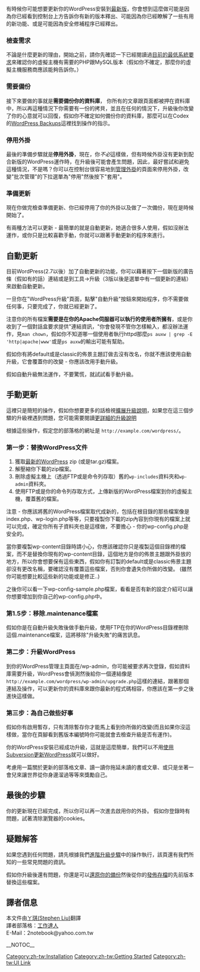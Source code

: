 {{Languages|
{{en|Updating_WordPress}}
{{es|Actualizar_WordPress}}
{{fr|Mettre_a_Jour_WordPress}}
{{fi|WordPressin päivittäminen}}
{{he|שדרוג וורדפרס}}
{{it|Aggiornare_WordPress}}
{{ja|WordPress のアップグレード}}
{{ka|ვორდპრესის განახლება}}
{{nl|WordPress updaten}}
{{pt-br|Atualizando o WordPress}}
{{ru|Обновление WordPress}}
{{sk|Aktualizácia WordPress}}
{{th|Updating_WordPress}}
{{zh-cn|升级 WordPress}}
{{zh-tw|升級WordPress}}
}}

有時候你可能想要更新你的WordPress安裝到[http://wordpress.org/download/ 最新版]，你會想到這麼做可能是因為你已經看到控制台上方告訴你有新的版本釋出、可能因為你已經瞭解了一些有用的新功能、或是可能因為安全修補程序已經釋出。

=== 檢查需求 ===
不論是什麼更新的理由，開始之前，請你先確認一下已經閱讀過[http://wordpress.org/about/requirements/ 目前的最低系統要求]來確認你的虛擬主機有需要的PHP跟MySQL版本（假如你不確定，那麼你的虛擬主機服務商應該能夠告訴你。）


=== 需要備份 ===
接下來要做的事就是'''需要備份你的資料庫'''， 你所有的文章跟頁面都被押在資料庫中，所以再這種情況下你需要有一份的拷貝，並且在任何的情況下，升級後你改變了你的心意就可以回復，假如你不確定如何備份你的資料庫，那麼可以在Codex的[[WordPress Backups]]這裡找到操作的指示。

=== 停用外掛 ===
最後的準備步驟就是'''停用外掛'''，現在，你''不必''這樣做，但有時候外掛沒有更新到配合新版的WordPress運作時，在升級後可能會產生問題，因此，最好嘗試和避免這種情況，不是嗎？你可以在控制台很容易地到[[Plugins_Installed_SubPanel|管理外掛]]的頁面來停用外掛，改變"批次管理"的下拉選單為"停用"然後按下"套用"。

=== 準備更新 ===
現在你做完檢查準備更新、你已經停用了你的外掛以及做了一次備份，現在是時候開始了。  

有兩種方法可以更新 - 最簡單的就是自動更新，她適合很多人使用，假如沒辦法運作，或你只是比較喜歡手動，你就可以跟著手動更新的程序來進行。

== 自動更新 ==

目前WordPress(2.7以後）加了自動更新的功能，你可以藉著按下一個新版的廣告條（假如有的話）連結或是到工具->升級（3版以後是選單中有一個更新的連結）來啟動自動更新。

一旦你在"WordPress升級"頁面，點擊"自動升級"按鈕來開始程序，你不需要做任何事，只要完成了，你就已經更新了。

注意你的所有檔案<strong>需要是在你的Apache伺服器可以執行的使用者所擁有</strong>，或是你收到了一個對話盒要求提供"連結資訊，"你會發現不管你怎樣輸入，都沒辦法運作，見<code>man chown</code>，假如你不知道哪一個使用者執行httpd那麼<code>ps auxw | grep -E 'http|apache|www'</code>或是<code>ps auxw</code>的輸出可能有幫助。

假如你有將default或是classic的佈景主題訂做去沒有改名，你就不應該使用自動升級，它會覆蓋你的改變 - 你應該改用手動升級。

假如自動升級無法運作，不要驚慌，就試試看手動升級。

== 手動更新 ==

這裡只是簡短的操作，假如你想要更多的話檢視[[Upgrading_WordPress_Extended|擴展升級說明]]，如果您在這三個步驟的升級裡遇到問題，您可能需要閱讀[[Upgrading_WordPress_Extended |更詳細的升級說明]]

根據這些操作，假定您的部落格的網址是 <code><nowiki>http://example.com/wordpress/</nowiki></code>。

=== 第一步：替換WordPress文件 ===

# 獲取[http://wordpress.org/download/ 最新的WordPress] zip (或是tar.gz)檔案。 
# 解壓縮你下載的zip檔案。 
# 刪除虛擬主機上（透過FTP或是命令列存取）舊的<code>wp-includes</code>資料夾和<code>wp-admin</code>資料夾。
# 使用FTP或是你的命令列存取方式，上傳新版的WordPress檔案到你的虛擬主機，覆蓋舊的檔案。

注意 - 你應該將舊的WordPress檔案取代成新的，包括在根目錄的那些檔案像是index.php、wp-login.php等等，只要複製你下載的zip內容到你現有的檔案上就可以完成，確定你所有子資料夾也是這樣做，不要擔心 - 你的wp-config.php是安全的。

當你要複製wp-content目錄時請小心，你應該確認你只是複製這個目錄裡的檔案，而不是替換你現有的wp-content目錄，這個地方是你的佈景主題跟外掛放的地方，所以你會想要保有這些東西，假如你有訂製的default或是classic佈景主題卻沒有更改名稱，要確認沒有覆蓋這些檔案，否則你會遺失你所做的改變。 (雖然你可能想要比較這些新的功能或是修正..)

之後你可以看一下wp-config-sample.php檔案，看看是否有新的設定介紹可以讓你想要增加到你自己的wp-config.php中。

=== 第1.5步：移除.maintenance檔案 ===

假如你是在自動升級失敗後做手動升級，使用FTP在你的WordPress目錄裡刪除這個.maintenance檔案，這將移除"升級失敗"的痛苦訊息。

=== 第二步：升級WordPress  ===
到你的WordPress管理主頁面在/wp-admin，你可能被要求再次登錄，假如資料庫需要升級，WordPress會偵測然後給你一個連結像是<code><nowiki>http://example.com/wordpress/wp-admin/upgrade.php</nowiki></code>這樣的連結，跟著那個連結及操作，可以更新你的資料庫來跟你最新的程式碼相容，你應該在第一步之後進快這樣做。

=== 第三步：為自己做些好事 ===

假如你有啟用暫存，只有清除暫存你才能馬上看到你所做的改變(而且如果你沒這樣做，當你在頁腳看到舊版本編號時你可能就會去檢查升級是否有運作)。

你的WordPress安裝已經成功升級，這就是這麼簡單，我們可以不用[[Installing/Updating_WordPress_with_Subversion|使用Subversion更新WordPress]]就可以做好。

考慮用一篇關於更新的部落格文章、讀一讀你拖延未讀的書或文章、或只是坐著一會兒來讓世界從你身邊溜過等等來獎勵自己。

== 最後的步驟 ==

你的更新現在已經完成，所以你可以再一次進去啟用你的外掛。 
假如你登錄時有問題，試著清除瀏覽器的cookies。


== 疑難解答 ==

如果您遇到任何問題，請先根據我們[[Upgrading_WordPress_Extended|進階升級步驟]]中的操作執行，該頁還有我們所知的一些常見問題的資訊。

假如你升級後還有問題，你還是可以[[Restoring_Your_Database_From_Backup|還原你的備份]]然後從你的[http://wordpress.org/download/release-archive/ 發佈存檔]的先前版本替換這些檔案。

==譯者信息==
本文件由[http://codex.wordpress.org/User:Achi ㄚ琪(Stephen Liu)]翻譯<br />
譯者部落格：[http://job.achi.idv.tw 工作達人]<br />
E-Mail：2notebook@yahoo.com.tw

[[Category:zh-tw:Installation]]
[[Category:zh-tw:Getting Started]]
[[Category:zh-tw:UI Link]]
__NOTOC__